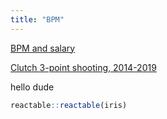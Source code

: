```yaml
---
title: "BPM"
---
```



<a href="salary_bpm_col.html">BPM and salary</a>

<a href="clutch_3pt.html">Clutch 3-point shooting, 2014-2019</a>

hello dude 

```r
reactable::reactable(iris)
```


